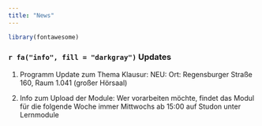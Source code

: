 ```yaml
---
title: "News"
---
```


```r
library(fontawesome)
```


### `r fa("info", fill = "darkgray")` Updates

1. Programm Update zum Thema Klausur: NEU: Ort: Regensburger Straße 160, Raum 1.041 (großer Hörsaal)

2. Info zum Upload der Module: Wer vorarbeiten möchte, findet das Modul für die folgende Woche immer Mittwochs ab 15:00 auf Studon unter Lernmodule








